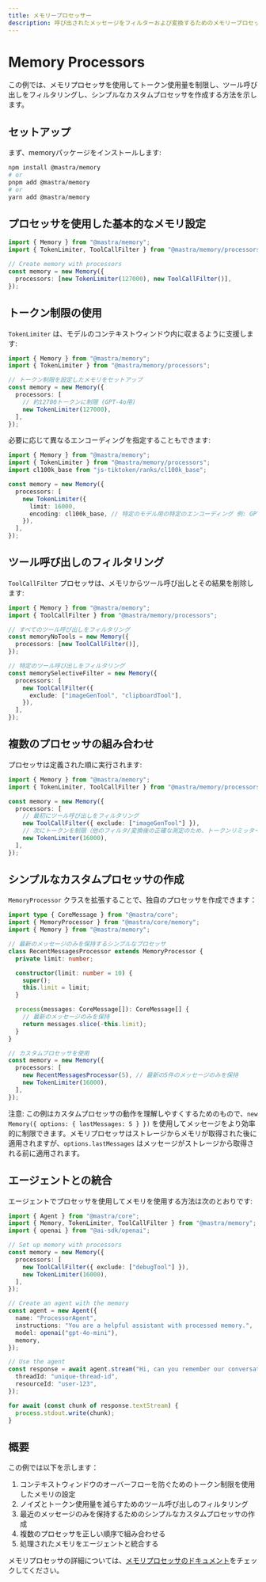 ```yaml
---
title: メモリープロセッサー
description: 呼び出されたメッセージをフィルターおよび変換するためのメモリープロセッサーの使用例
---
```


# Memory Processors

この例では、メモリプロセッサを使用してトークン使用量を制限し、ツール呼び出しをフィルタリングし、シンプルなカスタムプロセッサを作成する方法を示します。

## セットアップ

まず、memoryパッケージをインストールします:

```bash
npm install @mastra/memory
# or
pnpm add @mastra/memory
# or
yarn add @mastra/memory
```

## プロセッサを使用した基本的なメモリ設定

```typescript
import { Memory } from "@mastra/memory";
import { TokenLimiter, ToolCallFilter } from "@mastra/memory/processors";

// Create memory with processors
const memory = new Memory({
  processors: [new TokenLimiter(127000), new ToolCallFilter()],
});
```

## トークン制限の使用

`TokenLimiter` は、モデルのコンテキストウィンドウ内に収まるように支援します:

```typescript
import { Memory } from "@mastra/memory";
import { TokenLimiter } from "@mastra/memory/processors";

// トークン制限を設定したメモリをセットアップ
const memory = new Memory({
  processors: [
    // 約12700トークンに制限 (GPT-4o用)
    new TokenLimiter(127000),
  ],
});
```

必要に応じて異なるエンコーディングを指定することもできます:

```typescript
import { Memory } from "@mastra/memory";
import { TokenLimiter } from "@mastra/memory/processors";
import cl100k_base from "js-tiktoken/ranks/cl100k_base";

const memory = new Memory({
  processors: [
    new TokenLimiter({
      limit: 16000,
      encoding: cl100k_base, // 特定のモデル用の特定のエンコーディング 例: GPT-3.5
    }),
  ],
});
```

## ツール呼び出しのフィルタリング

`ToolCallFilter` プロセッサは、メモリからツール呼び出しとその結果を削除します:

```typescript
import { Memory } from "@mastra/memory";
import { ToolCallFilter } from "@mastra/memory/processors";

// すべてのツール呼び出しをフィルタリング
const memoryNoTools = new Memory({
  processors: [new ToolCallFilter()],
});

// 特定のツール呼び出しをフィルタリング
const memorySelectiveFilter = new Memory({
  processors: [
    new ToolCallFilter({
      exclude: ["imageGenTool", "clipboardTool"],
    }),
  ],
});
```

## 複数のプロセッサの組み合わせ

プロセッサは定義された順に実行されます:

```typescript
import { Memory } from "@mastra/memory";
import { TokenLimiter, ToolCallFilter } from "@mastra/memory/processors";

const memory = new Memory({
  processors: [
    // 最初にツール呼び出しをフィルタリング
    new ToolCallFilter({ exclude: ["imageGenTool"] }),
    // 次にトークンを制限（他のフィルタ/変換後の正確な測定のため、トークンリミッターは常に最後に配置）
    new TokenLimiter(16000),
  ],
});
```

## シンプルなカスタムプロセッサの作成

`MemoryProcessor` クラスを拡張することで、独自のプロセッサを作成できます：

```typescript
import type { CoreMessage } from "@mastra/core";
import { MemoryProcessor } from "@mastra/core/memory";
import { Memory } from "@mastra/memory";

// 最新のメッセージのみを保持するシンプルなプロセッサ
class RecentMessagesProcessor extends MemoryProcessor {
  private limit: number;

  constructor(limit: number = 10) {
    super();
    this.limit = limit;
  }

  process(messages: CoreMessage[]): CoreMessage[] {
    // 最新のメッセージのみを保持
    return messages.slice(-this.limit);
  }
}

// カスタムプロセッサを使用
const memory = new Memory({
  processors: [
    new RecentMessagesProcessor(5), // 最新の5件のメッセージのみを保持
    new TokenLimiter(16000),
  ],
});
```

注意: この例はカスタムプロセッサの動作を理解しやすくするためのもので、`new Memory({ options: { lastMessages: 5 } })` を使用してメッセージをより効率的に制限できます。メモリプロセッサはストレージからメモリが取得された後に適用されますが、`options.lastMessages` はメッセージがストレージから取得される前に適用されます。

## エージェントとの統合

エージェントでプロセッサを使用してメモリを使用する方法は次のとおりです:

```typescript
import { Agent } from "@mastra/core";
import { Memory, TokenLimiter, ToolCallFilter } from "@mastra/memory";
import { openai } from "@ai-sdk/openai";

// Set up memory with processors
const memory = new Memory({
  processors: [
    new ToolCallFilter({ exclude: ["debugTool"] }),
    new TokenLimiter(16000),
  ],
});

// Create an agent with the memory
const agent = new Agent({
  name: "ProcessorAgent",
  instructions: "You are a helpful assistant with processed memory.",
  model: openai("gpt-4o-mini"),
  memory,
});

// Use the agent
const response = await agent.stream("Hi, can you remember our conversation?", {
  threadId: "unique-thread-id",
  resourceId: "user-123",
});

for await (const chunk of response.textStream) {
  process.stdout.write(chunk);
}
```

## 概要

この例では以下を示します：

1. コンテキストウィンドウのオーバーフローを防ぐためのトークン制限を使用したメモリの設定
2. ノイズとトークン使用量を減らすためのツール呼び出しのフィルタリング
3. 最近のメッセージのみを保持するためのシンプルなカスタムプロセッサの作成
4. 複数のプロセッサを正しい順序で組み合わせる
5. 処理されたメモリをエージェントと統合する

メモリプロセッサの詳細については、[メモリプロセッサのドキュメント](/docs/reference/memory/memory-processors)をチェックしてください。
